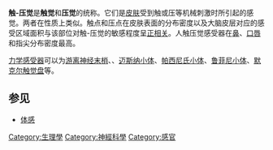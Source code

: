 {{Expand|time=2013-03-09T11:15:23+00:00 }}
'''触-压觉'''是'''触觉'''和'''压觉'''的统称。它们是[[皮肤|皮肤]]受到触或压等机械刺激时所引起的感觉。两者在性质上类似。触点和压点在皮肤表面的分布密度以及大脑皮层对应的感受区域面积与该部位对触-压觉的敏感程度呈[[正相关|正相关]]。人触压觉感受器在[[鼻|鼻]]、[[唇|口唇]]和指尖分布密度最高。

[[力學感受器|力学感受器]]可以为[[神经末梢|游离神经末梢]]、{{le|毛囊感受器|Hair follicle receptors}}、[[迈斯纳小体|迈斯纳小体]]、[[帕西尼氏小体|帕西尼氏小体]]、[[鲁菲尼小体|鲁菲尼小体]]、[[默克尔触觉盘|默克尔触觉盘]]等。

==参见==
*[[体感|体感]]

[[Category:生理學|Category:生理學]]
[[Category:神經科學|Category:神經科學]]
[[Category:感官|Category:感官]]